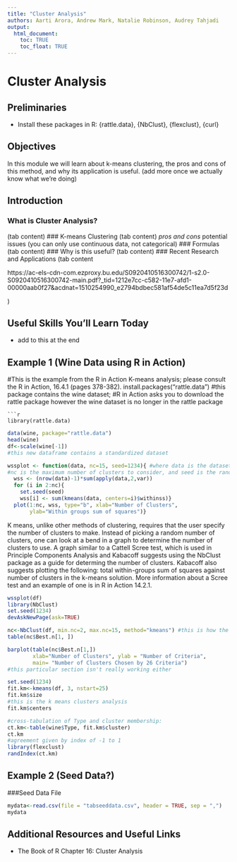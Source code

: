 ```yaml
---
title: "Cluster Analysis"
authors: Aarti Arora, Andrew Mark, Natalie Robinson, Audrey Tahjadi
output: 
  html_document: 
    toc: TRUE
    toc_float: TRUE
---
```


# Cluster Analysis

## Preliminaries

* Install these packages in R: {rattle.data}, {NbClust}, {flexclust}, {curl}

## Objectives
In this module we will learn about k-means clustering, the pros and cons of this method, and why its application is useful. 
(add more once we actually know what we're doing)

## Introduction {.tabset}
### What is Cluster Analysis?
  (tab content)
### K-means Clustering
  (tab content)
  *pros and cons
  *potential issues (you can only use continuous data, not categorical)
### Formulas
  (tab content)
### Why is this useful?
  (tab content)
### Recent Research and Applications
  (tab content
  
  https://ac-els-cdn-com.ezproxy.bu.edu/S0920410516300742/1-s2.0-S0920410516300742-main.pdf?_tid=1212e7cc-c582-11e7-afd1-00000aab0f27&acdnat=1510254990_e2794bdbec581af54de5c11ea7d5f23d
  
  )

## Useful Skills You'll Learn Today
  * add to this at the end
  
## Example 1 (Wine Data using R in Action)
#This is the example from the R in Action K-means analysis; please consult the R in Action, 16.4.1 (pages 378-382). 
install.packages("rattle.data") #this package contains the wine dataset; 
#R in Action asks you to download the rattle package however the wine dataset is no longer in the rattle package
```
```r
library(rattle.data)
```

```r
data(wine, package="rattle.data")
head(wine)
df<-scale(wine[-1])
#this new dataframe contains a standardized dataset 
```

```r
wssplot <- function(data, nc=15, seed=1234){ #where data is the dataset, 
#nc is the maximum number of clusters to consider, and seed is the randomly generated dataset
  wss <- (nrow(data)-1)*sum(apply(data,2,var))
  for (i in 2:nc){
    set.seed(seed)
    wss[i] <- sum(kmeans(data, centers=i)$withinss)}
  plot(1:nc, wss, type="b", xlab="Number of Clusters",
       ylab="Within groups sum of squares")}
```

K means, unlike other methods of clustering, requires that the user specify the number of clusters to make. Instead of picking a random number of clusters, one can look at a bend in a graph to determine the number of clusters to use. A graph similar to a Cattell Scree test, which is used in Principle Components Analysis and Kabacoff suggests using the NbClust package as a guide for determing the number of clusters. Kabacoff also suggests plotting the following: total within-groups sum of squares against number of clusters in the k-means solution. More information about a Scree test and an example of one is in R in Action 14.2.1. 

```r
wssplot(df)
library(NbClust)
set.seed(1234)
devAskNewPage(ask=TRUE)
```

```r
nc<-NbClust(df, min.nc=2, max.nc=15, method="kmeans") #this is how the number of clusters is determined
table(nc$Best.n[1, ])
```

```r
barplot(table(nc$Best.n[1,])
        xlab="Number of Clusters", ylab = "Number of Criteria", 
        main= "Number of Clusters Chosen by 26 Criteria")
#this particular section isn't really working either
```

```r
set.seed(1234)
fit.km<-kmeans(df, 3, nstart=25)
fit.km$size
#this is the k means clusters analysis 
fit.km$centers
```

```r
#cross-tabulation of Type and cluster membership:
ct.km<-table(wine$Type, fit.km$cluster)
ct.km
#agreement given by index of -1 to 1
library(flexclust)
randIndex(ct.km)
```
## Example 2 (Seed Data?)
###Seed Data File
```r
mydata<-read.csv(file = "tabseeddata.csv", header = TRUE, sep = ",")
mydata
```

## Additional Resources and Useful Links
  * The Book of R Chapter 16: Cluster Analysis
  
